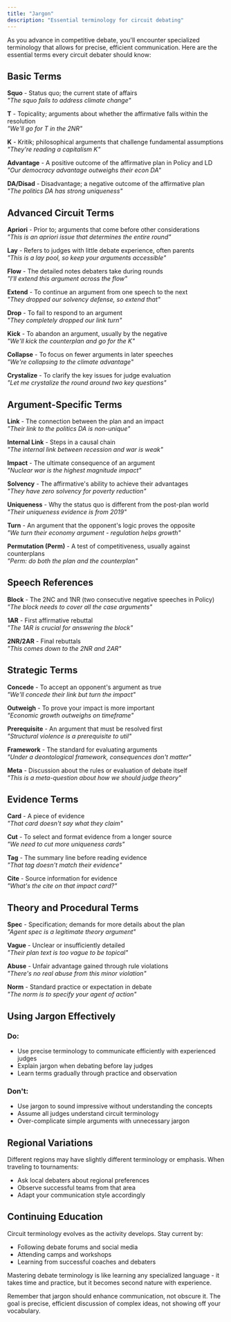 ```yaml
---
title: "Jargon"
description: "Essential terminology for circuit debating"
---
```


As you advance in competitive debate, you'll encounter specialized terminology that allows for precise, efficient communication. Here are the essential terms every circuit debater should know:

## Basic Terms

**Squo** - Status quo; the current state of affairs  
_"The squo fails to address climate change"_

**T** - Topicality; arguments about whether the affirmative falls within the resolution  
_"We'll go for T in the 2NR"_

**K** - Kritik; philosophical arguments that challenge fundamental assumptions  
_"They're reading a capitalism K"_

**Advantage** - A positive outcome of the affirmative plan in Policy and LD  
_"Our democracy advantage outweighs their econ DA"_

**DA/Disad** - Disadvantage; a negative outcome of the affirmative plan  
_"The politics DA has strong uniqueness"_

## Advanced Circuit Terms

**Apriori** - Prior to; arguments that come before other considerations  
_"This is an apriori issue that determines the entire round"_

**Lay** - Refers to judges with little debate experience, often parents  
_"This is a lay pool, so keep your arguments accessible"_

**Flow** - The detailed notes debaters take during rounds  
_"I'll extend this argument across the flow"_

**Extend** - To continue an argument from one speech to the next  
_"They dropped our solvency defense, so extend that"_

**Drop** - To fail to respond to an argument  
_"They completely dropped our link turn"_

**Kick** - To abandon an argument, usually by the negative  
_"We'll kick the counterplan and go for the K"_

**Collapse** - To focus on fewer arguments in later speeches  
_"We're collapsing to the climate advantage"_

**Crystalize** - To clarify the key issues for judge evaluation  
_"Let me crystalize the round around two key questions"_

## Argument-Specific Terms

**Link** - The connection between the plan and an impact  
_"Their link to the politics DA is non-unique"_

**Internal Link** - Steps in a causal chain  
_"The internal link between recession and war is weak"_

**Impact** - The ultimate consequence of an argument  
_"Nuclear war is the highest magnitude impact"_

**Solvency** - The affirmative's ability to achieve their advantages  
_"They have zero solvency for poverty reduction"_

**Uniqueness** - Why the status quo is different from the post-plan world  
_"Their uniqueness evidence is from 2019"_

**Turn** - An argument that the opponent's logic proves the opposite  
_"We turn their economy argument - regulation helps growth"_

**Permutation (Perm)** - A test of competitiveness, usually against counterplans  
_"Perm: do both the plan and the counterplan"_

## Speech References

**Block** - The 2NC and 1NR (two consecutive negative speeches in Policy)  
_"The block needs to cover all the case arguments"_

**1AR** - First affirmative rebuttal  
_"The 1AR is crucial for answering the block"_

**2NR/2AR** - Final rebuttals  
_"This comes down to the 2NR and 2AR"_

## Strategic Terms

**Concede** - To accept an opponent's argument as true  
_"We'll concede their link but turn the impact"_

**Outweigh** - To prove your impact is more important  
_"Economic growth outweighs on timeframe"_

**Prerequisite** - An argument that must be resolved first  
_"Structural violence is a prerequisite to util"_

**Framework** - The standard for evaluating arguments  
_"Under a deontological framework, consequences don't matter"_

**Meta** - Discussion about the rules or evaluation of debate itself  
_"This is a meta-question about how we should judge theory"_

## Evidence Terms

**Card** - A piece of evidence  
_"That card doesn't say what they claim"_

**Cut** - To select and format evidence from a longer source  
_"We need to cut more uniqueness cards"_

**Tag** - The summary line before reading evidence  
_"That tag doesn't match their evidence"_

**Cite** - Source information for evidence  
_"What's the cite on that impact card?"_

## Theory and Procedural Terms

**Spec** - Specification; demands for more details about the plan  
_"Agent spec is a legitimate theory argument"_

**Vague** - Unclear or insufficiently detailed  
_"Their plan text is too vague to be topical"_

**Abuse** - Unfair advantage gained through rule violations  
_"There's no real abuse from this minor violation"_

**Norm** - Standard practice or expectation in debate  
_"The norm is to specify your agent of action"_

## Using Jargon Effectively

### Do:

- Use precise terminology to communicate efficiently with experienced judges
- Explain jargon when debating before lay judges
- Learn terms gradually through practice and observation

### Don't:

- Use jargon to sound impressive without understanding the concepts
- Assume all judges understand circuit terminology
- Over-complicate simple arguments with unnecessary jargon

## Regional Variations

Different regions may have slightly different terminology or emphasis. When traveling to tournaments:

- Ask local debaters about regional preferences
- Observe successful teams from that area
- Adapt your communication style accordingly

## Continuing Education

Circuit terminology evolves as the activity develops. Stay current by:

- Following debate forums and social media
- Attending camps and workshops
- Learning from successful coaches and debaters

Mastering debate terminology is like learning any specialized language - it takes time and practice, but it becomes second nature with experience.

<Note>
  Remember that jargon should enhance communication, not obscure it. The goal is
  precise, efficient discussion of complex ideas, not showing off your
  vocabulary.
</Note>
